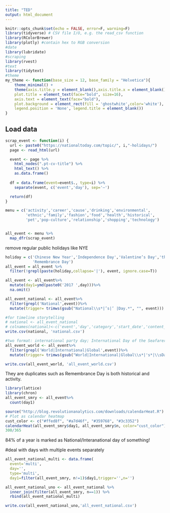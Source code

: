 ```yaml
---
title: "TED"
output: html_document
---
```


```r
knitr::opts_chunk$set(echo = FALSE, error=F, warning=F)
library(tidyverse) # CSV file I/O, e.g. the read_csv function
library(RColorBrewer)
library(plotly) #contain hex to RGB conversion
#date
library(lubridate)
#scraping
library(rvest)
#text
library(tidytext)
#theme
my_theme <- function(base_size = 12, base_family = "Helvetica"){
    theme_minimal() +
    theme(axis.title.y = element_blank(),axis.title.x = element_blank(),
    plot.title = element_text(face="bold", size=16),
    axis.text = element_text(face="bold"),
    plot.background = element_rect(fill = 'ghostwhite',color='white'),
    legend.position = 'None', legend.title = element_blank())
}

```

## Load data

```r
scrap_event <- function(i) {
  url <- paste0("https://nationaltoday.com/topic/", i,"-holidays/")
  page <- read_html(url)

  event <- page %>%
    html_nodes(".pt-cv-title") %>%
    html_text() %>%
    as.data.frame() 
     
  df = data.frame(event=event$., type=i) %>%
    separate(event, c('event','day'), sep='–')

  return(df)
}

```

```r
menu = c('activity','career','cause','drinking','environmental',
         'ethnic','family','fashion','food','health','historical',
         'pet','pop-culture','relationship','shopping','technology')


all_event <- menu %>%
  map_dfr(scrap_event)

```

remove regular public holidays like NYE
```r
holiday = c('Chinese New Year','Independence Day','Valentine’s Day','thanksgiving','Boxing Day','easter','New Year’s Eve','New Year’s Day',
            'Remembrance Day')
all_event = all_event %>%
  filter(!grepl(paste(holiday,collapse='|'), event, ignore.case=T))
```




```r
all_event <- all_event%>%
  mutate(day1=ymd(paste0('2017 ',day)))%>%
  na.omit() 

all_event_national <- all_event%>%
  filter(grepl('National',event))%>%
  mutate(trigger= trimws(gsub("National\\s*|’s|’ |Day.*", "", event)))

#for timeline storytelling
# national <- all_event_national
# colnames(national)<-c('event','day','category','start_date','content_text')
write.csv(national, 'national.csv')

#two format: international party day; International Day of the Seafarer
all_event_world <- all_event%>%
  filter(grepl('World|International|Global',event))%>%
  mutate(trigger= trimws(gsub("World|International|Global\\s*|'s*|\\sDay.*", "", event)))

write.csv(all_event_world, 'all_event_world.csv')
```

They are duplicates such as Remembrance Day is both historical and activity.

```r
library(lattice)
library(chron)
all_event_smry <- all_event%>%
  count(day1)

source("http://blog.revolutionanalytics.com/downloads/calendarHeat.R")
# Plot as calendar heatmap
cust_color <- c("#ffed8f", "#a7d46f", "#359768", "#3c3352") 
calendarHeat(all_event_smry$day1, all_event_smry$n, color="cust_color")
300/365
```
84% of a year is marked as National/Interanational day of something!

#deal with days with multiple events separately
```r

all_event_national_multi <- data.frame(
  event='multi', 
  day='',
  type='multi',
  day1=filter(all_event_smry, n!=1)$day1,trigger='',n='')

all_event_national_uno <- all_event_national %>%
  inner_join(filter(all_event_smry, n==1)) %>% 
  rbind(all_event_national_multi)

write.csv(all_event_national_uno,'all_event_national.csv')
```
